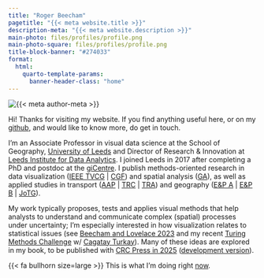 ```yaml
---
title: "Roger Beecham"
pagetitle: "{{< meta website.title >}}"
description-meta: "{{< meta website.description >}}"
main-photo: files/profiles/profile.png
main-photo-square: files/profiles/profile.png
title-block-banner: "#274033"
format:
  html:
    quarto-template-params:
      banner-header-class: "home"
---
```


::: {.grid}

::: {.g-col-12 .g-col-sm-4}

```{=html}
<div class="grid" style="--bs-columns: 5; row-gap: 0;">
  <div class="g-col-1 g-col-sm-0"></div>
  <div class="g-col-3 g-col-sm-5">
    <picture>
      <source media="(max-width: 576px)" srcset="{{< meta main-photo-square >}}">
      <source media="(min-width: 576px)" srcset="{{< meta main-photo >}}">
      <img class="img-fluid" src="{{< meta main-photo >}}" alt="{{< meta author-meta >}}">
    </picture>
  </div>
  <div class="g-col-1 g-col-sm-0"></div>
</div>
```

:::

::: {.g-col-12 .g-col-sm-8}

Hi! Thanks for visiting my website. If you find anything useful here, or on my [github](https://github.com/rogerbeecham), and would like to know more, do get in touch. 


I'm an Associate Professor in visual data science at the School of Geography, [University of Leeds](https://environment.leeds.ac.uk/geography/staff/1003/dr-roger-beecham) and Director of Research & Innovation at [Leeds Institute for Data Analytics](https://lida.leeds.ac.uk/). I joined Leeds in 2017 after completing a PhD and postdoc at the [giCentre](https://www.gicentre.net/). I publish methods-oriented research in data visualization ([IEEE TVCG](https://ieeexplore.ieee.org/xpl/RecentIssue.jsp?punumber=2945) | [CGF](https://onlinelibrary.wiley.com/journal/14678659)) and spatial analysis ([GA](https://onlinelibrary.wiley.com/journal/15384632)), as well as applied studies in transport ([AAP](https://www.sciencedirect.com/journal/accident-analysis-and-prevention) | [TRC](https://www.journals.elsevier.com/transportation-research-part-c-emerging-technologies) | [TRA](https://www.sciencedirect.com/journal/transportation-research-part-a-policy-and-practice)) and geography ([E&P A](https://journals.sagepub.com/home/epn) | [E&P B](https://journals.sagepub.com/toc/EPB/current) | [JoTG](https://www.sciencedirect.com/journal/journal-of-transport-geography)). 

My work typically proposes, tests and applies visual methods that help analysts to understand and communicate complex (spatial) processes under uncertainty; I'm especially interested in how visualization relates to statistical issues (see [Beecham and Lovelace 2023](research/articles/visinferences/) and my recent [Turing Methods Challenge](https://theory4ida.github.io/tmcf/) w/ [Cagatay Turkay](https://warwick.ac.uk/fac/cross_fac/cim/people/cagatay-turkay/)). Many of these ideas are explored in my book, to be published with [CRC Press in 2025](https://www.routledge.com/Visualization-for-Social-Data-Science/Beecham/p/book/9781032259710) ([development version](https://vis4sds.github.io/vis4sds/)). 

{{< fa bullhorn size=large >}}  This is what I'm doing right [now](now/).

:::

:::
